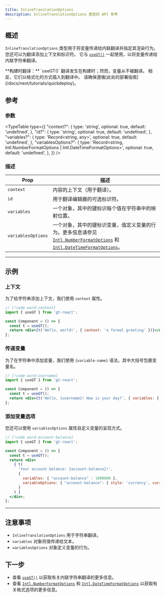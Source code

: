 ```yaml
---
title: InlineTranslationOptions
description: InlineTranslationOptions 类型的 API 参考
---
```


## 概述

`InlineTranslationOptions` 类型用于将变量传递给内联翻译并指定其渲染行为。
您还可以为翻译添加上下文和标识符。
它与 [`useGT()`](/docs/react/api/strings/useGT) 一起使用，以将变量传递给内联字符串翻译。

<Callout>
  **构建时翻译：**
  `useGT()` 翻译发生在构建时；然而，变量从不被翻译。
  相反，它们以格式化的方式插入到翻译中。
  请确保遵循[此处的部署指南](/docs/next/tutorials/quickdeploy)。
</Callout>

## 参考

### 参数

<TypeTable
  type={{
    "context?": {
        type: 'string',
        optional: true,
        default: 'undefined',
    },
    "id?": {
        type: 'string',
        optional: true,
        default: 'undefined',
    },
    "variables?": {
        type: 'Record<string, any>',
        optional: true,
        default: 'undefined',
    },
    "variablesOptions?": {
        type: 'Record<string, Intl.NumberFormatOptions | Intl.DateTimeFormatOptions>',
        optional: true,
        default: 'undefined',
    },
  }}
/>

### 描述

| Prop | 描述 |
| ---- | ----------- |
| `context` | 内容的上下文（用于翻译）。 |
| `id` | 用于翻译编辑器的可选标识符。 |
| `variables` | 一个对象，其中的键标识每个值在字符串中的映射位置。|
| `variablesOptions` | 一个对象，其中的键标识变量，值定义变量的行为。更多信息请参见 [`Intl.NumberFormatOptions`](https://developer.mozilla.org/en-US/docs/Web/JavaScript/Reference/Global_Objects/Intl/NumberFormat) 和 [`Intl.DateTimeFormatOptions`](https://developer.mozilla.org/en-US/docs/Web/JavaScript/Reference/Global_Objects/Intl/DateTimeFormat)。 |

---

## 示例

### 上下文

为了给字符串添加上下文，我们使用 `context` 属性。

```jsx title="Component.tsx"
// [!code word:context]
import { useGT } from 'gt-react';

const Component = () => {
  const t = useGT();
  return <div>{t('Hello, world!', { context: 'a formal greeting' })}</div>;
};
```


### 传递变量

为了在字符串中添加变量，我们使用 `{variable-name}` 语法，其中大括号包裹变量名。

```jsx title="Component.tsx"
// [!code word:username]
import { useGT } from 'gt-react';

const Component = () => {
  const t = useGT();
  return <div>{t('Hello, {username}! How is your day?', { variables: { 'username' : 'Brian123' } })}</div>;
};
```

### 添加变量选项

您还可以使用 `variablesOptions` 属性自定义变量的呈现方式。
```jsx title="Component.tsx"
// [!code word:account-balance]
import { useGT } from 'gt-react';

const Component = () => {
  const t = useGT();
  return <div>
    { t(
      'Your account balance: {account-balance}!',
      {
        variables: { "account-balance" : 1000000 },
        variableOptions: { "account-balance": { style: 'currency', currency: 'USD' } }
      }
    ) }
  </div>;
};
```


---

## 注意事项
 * `InlineTranslationOptions` 用于字符串翻译。
 * `variables` 对象将值传递给文本。
 * `variablesOptions` 对象定义变量的行为。


## 下一步
 * 查看 [`useGT()`](/docs/react/api/strings/useGT) 以获取有关内联字符串翻译的更多信息。
 * 查看 [`Intl.NumberFormatOptions`](https://developer.mozilla.org/en-US/docs/Web/JavaScript/Reference/Global_Objects/Intl/NumberFormat) 和 [`Intl.DateTimeFormatOptions`](https://developer.mozilla.org/en-US/docs/Web/JavaScript/Reference/Global_Objects/Intl/DateTimeFormat) 以获取有关格式选项的更多信息。
